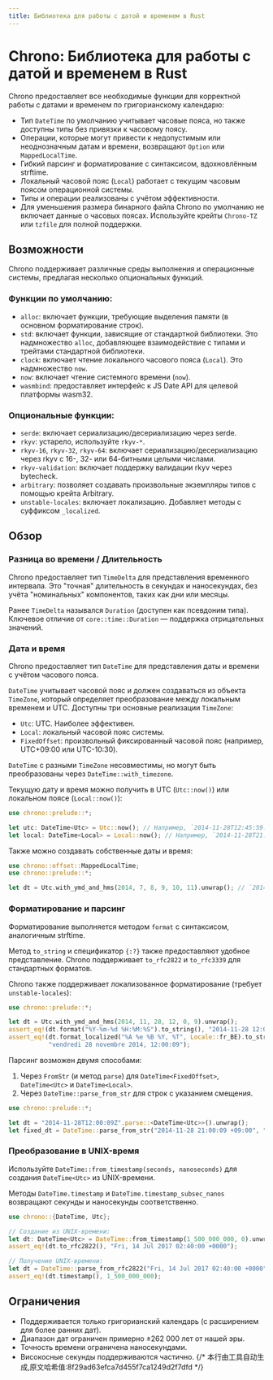 ```yaml
---  
title: Библиотека для работы с датой и временем в Rust  
---  
```


# Chrono: Библиотека для работы с датой и временем в Rust  


<LinkCard  
  href="https://docs.rs/chrono/latest/chrono/"  
  title="chrono"  
  description="chrono"  
/>  

Chrono предоставляет все необходимые функции для корректной работы с датами и временем по григорианскому календарю:  

- Тип `DateTime` по умолчанию учитывает часовые пояса, но также доступны типы без привязки к часовому поясу.  
- Операции, которые могут привести к недопустимым или неоднозначным датам и времени, возвращают `Option` или `MappedLocalTime`.  
- Гибкий парсинг и форматирование с синтаксисом, вдохновлённым strftime.  
- Локальный часовой пояс (`Local`) работает с текущим часовым поясом операционной системы.  
- Типы и операции реализованы с учётом эффективности.  
- Для уменьшения размера бинарного файла Chrono по умолчанию не включает данные о часовых поясах. Используйте крейты `Chrono-TZ` или `tzfile` для полной поддержки.  

## Возможности  

Chrono поддерживает различные среды выполнения и операционные системы, предлагая несколько опциональных функций.  

### Функции по умолчанию:  

- `alloc`: включает функции, требующие выделения памяти (в основном форматирование строк).  
- `std`: включает функции, зависящие от стандартной библиотеки. Это надмножество `alloc`, добавляющее взаимодействие с типами и трейтами стандартной библиотеки.  
- `clock`: включает чтение локального часового пояса (`Local`). Это надмножество `now`.  
- `now`: включает чтение системного времени (`now`).  
- `wasmbind`: предоставляет интерфейс к JS Date API для целевой платформы wasm32.  

### Опциональные функции:  

- `serde`: включает сериализацию/десериализацию через serde.  
- `rkyv`: устарело, используйте `rkyv-*`.  
- `rkyv-16`, `rkyv-32`, `rkyv-64`: включает сериализацию/десериализацию через rkyv с 16-, 32- или 64-битными целыми числами.  
- `rkyv-validation`: включает поддержку валидации rkyv через bytecheck.  
- `arbitrary`: позволяет создавать произвольные экземпляры типов с помощью крейта Arbitrary.  
- `unstable-locales`: включает локализацию. Добавляет методы с суффиксом `_localized`.  

## Обзор  

### Разница во времени / Длительность  

Chrono предоставляет тип `TimeDelta` для представления временного интервала. Это "точная" длительность в секундах и наносекундах, без учёта "номинальных" компонентов, таких как дни или месяцы.  

Ранее `TimeDelta` назывался `Duration` (доступен как псевдоним типа). Ключевое отличие от `core::time::Duration` — поддержка отрицательных значений.  

### Дата и время  

Chrono предоставляет тип `DateTime` для представления даты и времени с учётом часового пояса.  

`DateTime` учитывает часовой пояс и должен создаваться из объекта `TimeZone`, который определяет преобразование между локальным временем и UTC. Доступны три основные реализации `TimeZone`:  

- `Utc`: UTC. Наиболее эффективен.  
- `Local`: локальный часовой пояс системы.  
- `FixedOffset`: произвольный фиксированный часовой пояс (например, UTC+09:00 или UTC-10:30).  

`DateTime` с разными `TimeZone` несовместимы, но могут быть преобразованы через `DateTime::with_timezone`.  

Текущую дату и время можно получить в UTC (`Utc::now()`) или локальном поясе (`Local::now()`):  

```rust  
use chrono::prelude::*;  

let utc: DateTime<Utc> = Utc::now(); // Например, `2014-11-28T12:45:59.324310806Z`  
let local: DateTime<Local> = Local::now(); // Например, `2014-11-28T21:45:59.324310806+09:00`  
```  

Также можно создавать собственные даты и время:  

```rust  
use chrono::offset::MappedLocalTime;  
use chrono::prelude::*;  

let dt = Utc.with_ymd_and_hms(2014, 7, 8, 9, 10, 11).unwrap(); // `2014-07-08T09:10:11Z`  
```  

### Форматирование и парсинг  

Форматирование выполняется методом `format` с синтаксисом, аналогичным strftime.  

Метод `to_string` и спецификатор `{:?}` также предоставляют удобное представление. Chrono поддерживает `to_rfc2822` и `to_rfc3339` для стандартных форматов.  

Chrono также поддерживает локализованное форматирование (требует `unstable-locales`):  

```rust  
use chrono::prelude::*;  

let dt = Utc.with_ymd_and_hms(2014, 11, 28, 12, 0, 9).unwrap();  
assert_eq!(dt.format("%Y-%m-%d %H:%M:%S").to_string(), "2014-11-28 12:00:09");  
assert_eq!(dt.format_localized("%A %e %B %Y, %T", Locale::fr_BE).to_string(),   
           "vendredi 28 novembre 2014, 12:00:09");  
```  

Парсинг возможен двумя способами:  

1. Через `FromStr` (и метод `parse`) для `DateTime<FixedOffset>`, `DateTime<Utc>` и `DateTime<Local>`.  
2. Через `DateTime::parse_from_str` для строк с указанием смещения.  

```rust  
use chrono::prelude::*;  

let dt = "2014-11-28T12:00:09Z".parse::<DateTime<Utc>>().unwrap();  
let fixed_dt = DateTime::parse_from_str("2014-11-28 21:00:09 +09:00", "%Y-%m-%d %H:%M:%S %z").unwrap();  
```  

### Преобразование в UNIX-время  

Используйте `DateTime::from_timestamp(seconds, nanoseconds)` для создания `DateTime<Utc>` из UNIX-времени.  

Методы `DateTime.timestamp` и `DateTime.timestamp_subsec_nanos` возвращают секунды и наносекунды соответственно.  

```rust  
use chrono::{DateTime, Utc};  

// Создание из UNIX-времени:  
let dt: DateTime<Utc> = DateTime::from_timestamp(1_500_000_000, 0).unwrap();  
assert_eq!(dt.to_rfc2822(), "Fri, 14 Jul 2017 02:40:00 +0000");  

// Получение UNIX-времени:  
let dt = DateTime::parse_from_rfc2822("Fri, 14 Jul 2017 02:40:00 +0000").unwrap();  
assert_eq!(dt.timestamp(), 1_500_000_000);  
```  

## Ограничения  

- Поддерживается только григорианский календарь (с расширением для более ранних дат).  
- Диапазон дат ограничен примерно ±262 000 лет от нашей эры.  
- Точность времени ограничена наносекундами.  
- Високосные секунды поддерживаются частично.
{/* 本行由工具自动生成,原文哈希值:8f29ad63efca7d455f7ca1249d2f7dfd */}